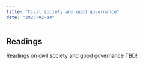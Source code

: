 ```yaml
---
title: "Civil society and good governance"
date: "2023-02-14"
---
```


## Readings

Readings on civil society and good governance TBD!
